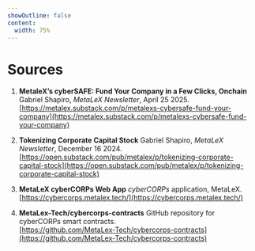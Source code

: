 ```yaml
---
showOutline: false
content:
  width: 75%
---
```


# Sources

1. **MetaleX’s cyberSAFE: Fund Your Company in a Few Clicks, Onchain**
   Gabriel Shapiro, *MetaLeX Newsletter*, April 25 2025.  
   [https://metalex.substack.com/p/metalexs-cybersafe-fund-your-company](https://metalex.substack.com/p/metalexs-cybersafe-fund-your-company)

2. **Tokenizing Corporate Capital Stock**
   Gabriel Shapiro, *MetaLeX Newsletter*, December 16 2024.  
   [https://open.substack.com/pub/metalex/p/tokenizing-corporate-capital-stock](https://open.substack.com/pub/metalex/p/tokenizing-corporate-capital-stock)

3. **MetaLeX cyberCORPs Web App**
   *cyberCORPs* application, MetaLeX.  
   [https://cybercorps.metalex.tech/](https://cybercorps.metalex.tech/)

4. **MetaLex-Tech/cybercorps-contracts**
   GitHub repository for cyberCORPs smart contracts.  
   [https://github.com/MetaLex-Tech/cybercorps-contracts](https://github.com/MetaLex-Tech/cybercorps-contracts)



